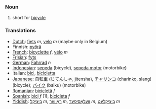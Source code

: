 ===Noun===
#short for [[bicycle]]
===Translations===
*[[Dutch]]: [[fiets]] ''m'', [[velo]] ''m'' (maybe only in Belgium)
*Finnish: [[pyörä]]
*[[French]]: [[bicyclette]] ''f'', [[vélo]] ''m''
*[[Frisian]]: [[fyts]]
*[[German]]: [[Fahrrad]] ''n''
*[[Indonesian]]: [[sepeda]] (bicycle), [[sepeda motor]] (motorbike)
*Italian: [[bici]], [[bicicletta]]
*[[Japanese]]: [[自転車]] ([[じてんしゃ]], jitensha), [[チャリンコ]] (charinko, slang) (bicycle); [[バイク]] (baiku) (motorbike)
*[[Romanian]]: [[bicicletă]] ''f''
*[[Spanish]]: [[bici]] ''f'' (1), [[bicicleta]] ''f''
*[[Yiddish]]: [[ביציקל]] ''m'', [[ראָווער]] ''m'', [[וועלאָסיפּעד]] ''m'', [[ביציקלעט]] ''m''